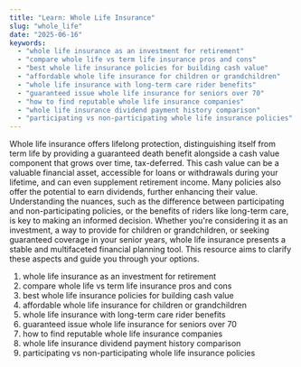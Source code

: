 ```yaml
---
title: "Learn: Whole Life Insurance"
slug: "whole_life"
date: "2025-06-16"
keywords:
  - "whole life insurance as an investment for retirement"
  - "compare whole life vs term life insurance pros and cons"
  - "best whole life insurance policies for building cash value"
  - "affordable whole life insurance for children or grandchildren"
  - "whole life insurance with long-term care rider benefits"
  - "guaranteed issue whole life insurance for seniors over 70"
  - "how to find reputable whole life insurance companies"
  - "whole life insurance dividend payment history comparison"
  - "participating vs non-participating whole life insurance policies"
---
```


Whole life insurance offers lifelong protection, distinguishing itself from term life by providing a guaranteed death benefit alongside a cash value component that grows over time, tax-deferred. This cash value can be a valuable financial asset, accessible for loans or withdrawals during your lifetime, and can even supplement retirement income. Many policies also offer the potential to earn dividends, further enhancing their value. Understanding the nuances, such as the difference between participating and non-participating policies, or the benefits of riders like long-term care, is key to making an informed decision. Whether you're considering it as an investment, a way to provide for children or grandchildren, or seeking guaranteed coverage in your senior years, whole life insurance presents a stable and multifaceted financial planning tool. This resource aims to clarify these aspects and guide you through your options.

1.  whole life insurance as an investment for retirement
2.  compare whole life vs term life insurance pros and cons
3.  best whole life insurance policies for building cash value
4.  affordable whole life insurance for children or grandchildren
5.  whole life insurance with long-term care rider benefits
6.  guaranteed issue whole life insurance for seniors over 70
7.  how to find reputable whole life insurance companies
8.  whole life insurance dividend payment history comparison
9.  participating vs non-participating whole life insurance policies
